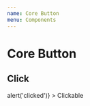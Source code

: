 ```yaml
---
name: Core Button
menu: Components
---
```



# Core Button

## Click

<Playground>
  <div>
    <CoreButton
      borderColor="lightblue"
      width="80px"
      onClick={() => alert('clicked')}
    >
      Clickable
    </CoreButton>
  </div>
</Playground>
